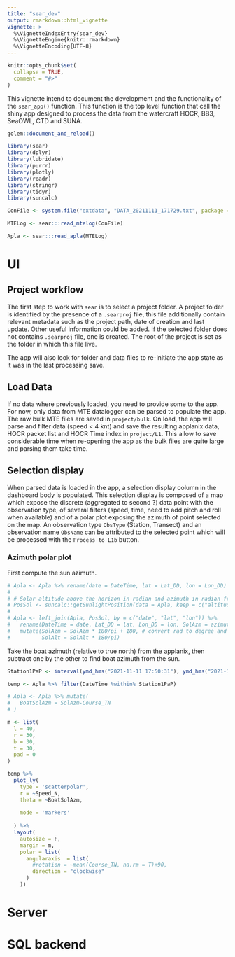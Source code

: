 ```yaml
---
title: "sear_dev"
output: rmarkdown::html_vignette
vignette: >
  %\VignetteIndexEntry{sear_dev}
  %\VignetteEngine{knitr::rmarkdown}
  %\VignetteEncoding{UTF-8}
---
```


```r
knitr::opts_chunk$set(
  collapse = TRUE,
  comment = "#>"
)
```

This vignette intend to document the development and the functionality of the 
`sear_app()` function. This function is the top level function that call the
shiny app designed to process the data from the watercraft HOCR, BB3, SeaOWL, CTD and SUNA.

```r
golem::document_and_reload()

library(sear)
library(dplyr)
library(lubridate)
library(purrr)
library(plotly)
library(readr)
library(stringr)
library(tidyr)
library(suncalc)
```

```r
ConFile <- system.file("extdata", "DATA_20211111_171729.txt", package = "sear", mustWork = T)

MTELog <- sear:::read_mtelog(ConFile)

Apla <- sear:::read_apla(MTELog)
```

# UI

## Project workflow

The first step to work with `sear` is to select a project folder. A project folder is identified by the presence of a `.searproj` file, this file additionally contain relevant metadata such as the project path, date of creation and last update. Other useful information could be added.
If the selected folder does not contains `.searproj` file, one is created. The root of the project is set as the folder in which this file live.

The app will also look for folder and data files to re-initiate the app state as it was in the last processing save. 

## Load Data

If no data where previously loaded, you need to provide some to the app. For now, only data from MTE datalogger can be parsed to populate the app. The raw bulk MTE files are saved in `project/bulk`. On load, the app will parse and filter data (speed < 4 knt) and save the resulting applanix data, HOCR packet list and HOCR Time index in `project/L1`. This allow to save considerable time when re-opening the app as the bulk files are quite large and parsing them take time.

## Selection display

When parsed data is loaded in the app, a selection display column in the dashboard body is populated. This selection display is composed of a map which expose the discrete (aggregated to second ?) data point with the observation type, of several filters (speed, time, need to add pitch and roll when available) and of a polar plot exposing the azimuth of point selected on the map. 
An observation type `ObsType` (Station, Transect) and an observation name `ObsName` can be attributed to the selected point which will be processed with the `Process to L1b` button.

### Azimuth polar plot

First compute the sun azimuth.

```r
# Apla <- Apla %>% rename(date = DateTime, lat = Lat_DD, lon = Lon_DD)
# 
# # Solar altitude above the horizon in radian and azimuth in radian from south to west
# PosSol <- suncalc::getSunlightPosition(data = Apla, keep = c("altitude", "azimuth"))
# 
# Apla <- left_join(Apla, PosSol, by = c("date", "lat", "lon")) %>%
#   rename(DateTime = date, Lat_DD = lat, Lon_DD = lon, SolAzm = azimuth, SolAlt = altitude) %>%
#   mutate(SolAzm = SolAzm * 180/pi + 180, # convert rad to degree and shift to north reference
#          SolAlt = SolAlt * 180/pi)

```

Take the boat azimuth (relative to true north) from the applanix, then subtract one by the other to find boat azimuth from the sun.

```r
Station1PaP <- interval(ymd_hms("2021-11-11 17:50:31"), ymd_hms("2021-11-11 17:50:40"))

temp <- Apla %>% filter(DateTime %within% Station1PaP)

# Apla <- Apla %>% mutate(
#   BoatSolAzm = SolAzm-Course_TN
# )

m <- list(
  l = 40,
  r = 30,
  b = 30,
  t = 30,
  pad = 0
)

temp %>%
  plot_ly(
    type = 'scatterpolar',
    r = ~Speed_N,
    theta = ~BoatSolAzm,
    
    mode = 'markers'
    
  ) %>%
  layout(
    autosize = F,
    margin = m,
    polar = list(
      angularaxis  = list(
        #rotation = ~mean(Course_TN, na.rm = T)+90,
        direction = "clockwise"
      )
    ))

```


# Server

# SQL backend
